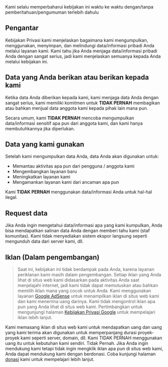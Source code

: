
<Callout type="info" emoji="ℹ️">
    Kami selalu memperbaharui kebijakan ini waktu ke waktu dengan/tanpa pemberitahuan/pengumuman terlebih dahulu
</Callout>

## Pengantar
Kebijakan Privasi kami menjelaskan bagaimana kami mengumpulkan, menggunakan, menyimpan, dan melindungi data/informasi pribadi Anda melalui layanan kami. Kami tahu jika Anda menjaga data/informasi pribadi Anda dengan sangat serius, jadi kami menjelaskan semuanya kepada Anda melalui kebijakan ini.

## Data yang Anda berikan atau berikan kepada kami
Ketika data Anda diberikan kepada kami, kami menjaga data Anda dengan sangat serius, kami memiliki komitmen untuk **TIDAK PERNAH** membagikan atau bahkan menjual data anggota kami kepada pihak lain mana pun.

Secara umum, kami **TIDAK PERNAH** mencoba mengumpulkan data/informasi sensitif apa pun dari anggota kami, dan kami hanya membutuhkannya jika diperlukan.

## Data yang kami gunakan
Setelah kami mengumpulkan data Anda, data Anda akan digunakan untuk:
- Memantau aktivitas apa pun dari pengguna / anggota kami
- Mengembangkan layanan baru
- Meningkatkan layanan kami
- Mengamankan layanan kami dari ancaman apa pun

Kami **TIDAK PERNAH** menggunakan data/informasi Anda untuk hal-hal ilegal.

## Request data
Jika Anda ingin mengetahui data/informasi apa yang kami kumpulkan, Anda bisa mendapatkan salinan data Anda dengan memberi tahu kami (staf komunitas). Kami tidak menyediakan sistem ekspor langsung seperti mengunduh data dari server kami, dll.

## Iklan (Dalam pengembangan)
> Saat ini, kebijakan ini tidak berdampak pada Anda, karena layanan periklanan kami masih dalam pengembangan.
Setiap iklan yang Anda lihat di situs web kami didasarkan pada aktivitas Anda saat menjelajahi internet, jadi kami tidak dapat memutuskan atau bahkan memilih iklan mana yang cocok untuk Anda. Kami menggunakan layanan [Google AdSense](https://adsense.google.com/start/) untuk menampilkan iklan di situs web kami dan kami menerima uang darinya.
Kami tidak mengontrol iklan apa pun yang Anda lihat di situs web kami. Pertimbangkan untuk mengunjungi halaman [Kebijakan Privasi Google](https://policies.google.com/policy) untuk mempelajari iklan lebih lanjut.

Kami memasang iklan di situs web kami untuk mendapatkan uang dan uang yang kami terima akan digunakan untuk memperpanjang durasi proyek-proyek kami seperti server, domain, dll. Kami TIDAK PERNAH menggunakan uang itu untuk kebutuhan kami sendiri. Tidak Pernah.
Jika Anda ingin mendukung kami tetapi tidak ingin mengklik iklan apa pun di situs web kami, Anda dapat mendukung kami dengan berdonasi. Coba kunjungi halaman [donasi](/support) kami untuk mempelajari lebih lanjut.
